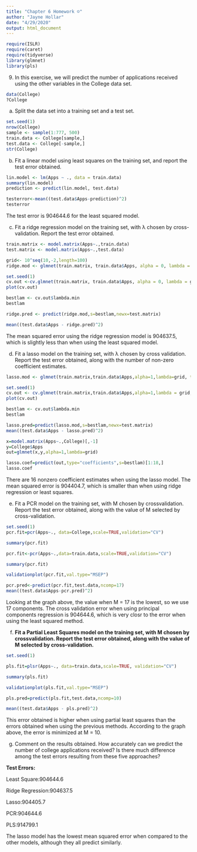 ```yaml
---
title: "Chapter 6 Homework ☺"
author: "Jayne Hollar"
date: "4/29/2020"
output: html_document
---
```

```r
require(ISLR)
require(caret)
require(tidyverse)
library(glmnet)
library(pls)
```

9. In this exercise, we will predict the number of applications received
using the other variables in the College data set. 


```r
data(College)
?College
```

(a) Split the data set into a training set and a test set.

```r
set.seed(1)
nrow(College)
sample <- sample(1:777, 500)
train.data <- College[sample,]
test.data <- College[-sample,]
str(College)
```


(b) Fit a linear model using least squares on the training set, and report the test error obtained.


```r
lin.model <- lm(Apps ~ ., data = train.data)
summary(lin.model)
prediction <- predict(lin.model, test.data)

testerror<-mean((test.data$Apps-prediction)^2)
testerror
```

The test error is 904644.6 for the least squared model.

(c) Fit a ridge regression model on the training set, with λ chosen by cross-validation. Report the test error obtained.


```r
train.matrix <- model.matrix(Apps~.,train.data)
test.matrix <- model.matrix(Apps~.,test.data)

grid<- 10^seq(10,-2,length=100)
ridge.mod <- glmnet(train.matrix, train.data$Apps, alpha = 0, lambda = grid, thresh = 1e-12)
```
```r
set.seed(1)
cv.out <-cv.glmnet(train.matrix, train.data$Apps, alpha = 0, lambda = grid, thresh = 1e-12)
plot(cv.out)
```
```r
bestlam <- cv.out$lambda.min
bestlam
```
```r
ridge.pred <- predict(ridge.mod,s=bestlam,newx=test.matrix)

mean((test.data$Apps - ridge.pred)^2)
```

The mean squared error using the ridge regression model is 904637.5, which is slightly less than when using the least squared model.



(d) Fit a lasso model on the training set, with λ chosen by cross validation. Report the test error obtained, along with the number of non-zero coefficient estimates.
```r
lasso.mod <- glmnet(train.matrix,train.data$Apps,alpha=1,lambda=grid, thresh = 1e-12)
```

```r
set.seed(1)
cv.out <- cv.glmnet(train.matrix,train.data$Apps,alpha=1,lambda = grid,thresh=1e-12)
plot(cv.out)
```

```r
bestlam <- cv.out$lambda.min
bestlam
```
```r
lasso.pred=predict(lasso.mod,s=bestlam,newx=test.matrix)
mean((test.data$Apps - lasso.pred)^2)
```

```r
x=model.matrix(Apps~.,College)[,-1]
y=College$Apps
out=glmnet(x,y,alpha=1,lambda=grid)

lasso.coef=predict(out,type="coefficients",s=bestlam)[1:18,]
lasso.coef
```

There are 16 nonzero coefficient estimates when using the lasso model. The mean squared error is 904404.7, which is smaller than when using ridge regression or least squares.

(e) Fit a PCR model on the training set, with M chosen by crossvalidation. Report the test error obtained, along with the value of M selected by cross-validation.
```r
set.seed(1)
pcr.fit=pcr(Apps~., data=College,scale=TRUE,validation="CV")

summary(pcr.fit)
```

```r
pcr.fit<-pcr(Apps~.,data=train.data,scale=TRUE,validation="CV")

summary(pcr.fit)
```
```r
validationplot(pcr.fit,val.type="MSEP")
```
```r
pcr.pred<-predict(pcr.fit,test.data,ncomp=17)
mean((test.data$Apps-pcr.pred)^2)
```
Looking at the graph above, the value when M = 17 is the lowest, so we use 17 components. The cross validation error when using principal components regression is 904644.6, which is very closr to the error when using the least squared method.


(f) **Fit a Partial Least Squares model on the training set, with M chosen by crossvalidation. Report the test error obtained, along with the value of M selected by cross-validation.**

```r
set.seed(1)

pls.fit=plsr(Apps~., data=train.data,scale=TRUE, validation="CV")

summary(pls.fit)
```
```r
validationplot(pls.fit,val.type="MSEP")
```
```r
pls.pred=predict(pls.fit,test.data,ncomp=10)

mean((test.data$Apps - pls.pred)^2)
```
This error obtained is higher when using partial least squares than the errors obtained when using the previous methods. According to the graph above, the error is minimized at M = 10. 

(g) Comment on the results obtained. How accurately can we predict the number of college applications received? Is there much difference among the test errors resulting from these five approaches?

**Test Errors: **

Least Square:904644.6

Ridge Regression:904637.5

Lasso:904405.7

PCR:904644.6

PLS:914799.1

The lasso model has the lowest mean squared error when compared to the other models, although they all predict similarly.
